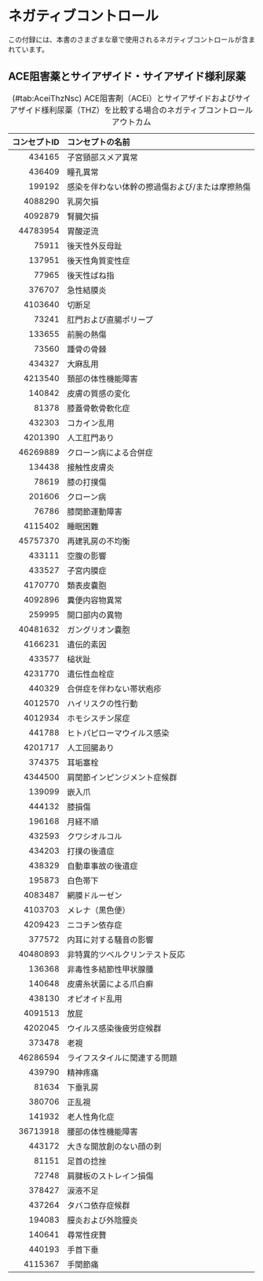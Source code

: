 # ネガティブコントロール {#NegativeControlsAppendix}

この付録には、本書のさまざまな章で使用されるネガティブコントロールが含まれています。

## ACE阻害薬とサイアザイド・サイアザイド様利尿薬 {#AceiThzNsc}

| コンセプトID | コンセプトの名前                                |
|-------------:|:------------------------------------------------|
|       434165 | 子宮頸部スメア異常                              |
|       436409 | 瞳孔異常                                        |
|       199192 | 感染を伴わない体幹の擦過傷および/または摩擦熱傷 |
|      4088290 | 乳房欠損                                        |
|      4092879 | 腎臓欠損                                        |
|     44783954 | 胃酸逆流                                        |
|        75911 | 後天性外反母趾                                  |
|       137951 | 後天性角質変性症                                |
|        77965 | 後天性ばね指                                    |
|       376707 | 急性結膜炎                                      |
|      4103640 | 切断足                                          |
|        73241 | 肛門および直腸ポリープ                          |
|       133655 | 前腕の熱傷                                      |
|        73560 | 踵骨の骨棘                                      |
|       434327 | 大麻乱用                                        |
|      4213540 | 頚部の体性機能障害                              |
|       140842 | 皮膚の質感の変化                                |
|        81378 | 膝蓋骨軟骨軟化症                                |
|       432303 | コカイン乱用                                    |
|      4201390 | 人工肛門あり                                    |
|     46269889 | クローン病による合併症                          |
|       134438 | 接触性皮膚炎                                    |
|        78619 | 膝の打撲傷                                      |
|       201606 | クローン病                                      |
|        76786 | 膝関節運動障害                                  |
|      4115402 | 睡眠困難                                        |
|     45757370 | 再建乳房の不均衡                                |
|       433111 | 空腹の影響                                      |
|       433527 | 子宮内膜症                                      |
|      4170770 | 類表皮嚢胞                                      |
|      4092896 | 糞便内容物異常                                  |
|       259995 | 開口部内の異物                                  |
|     40481632 | ガングリオン嚢胞                                |
|      4166231 | 遺伝的素因                                      |
|       433577 | 槌状趾                                          |
|      4231770 | 遺伝性血栓症                                    |
|       440329 | 合併症を伴わない帯状疱疹                        |
|      4012570 | ハイリスクの性行動                              |
|      4012934 | ホモシスチン尿症                                |
|       441788 | ヒトパピローマウイルス感染                      |
|      4201717 | 人工回腸あり                                    |
|       374375 | 耳垢塞栓                                        |
|      4344500 | 肩関節インピンジメント症候群                    |
|       139099 | 嵌入爪                                          |
|       444132 | 膝損傷                                          |
|       196168 | 月経不順                                        |
|       432593 | クワシオルコル                                  |
|       434203 | 打撲の後遺症                                    |
|       438329 | 自動車事故の後遺症                              |
|       195873 | 白色帯下                                        |
|      4083487 | 網膜ドルーゼン                                  |
|      4103703 | メレナ（黒色便）                                |
|      4209423 | ニコチン依存症                                  |
|       377572 | 内耳に対する騒音の影響                          |
|     40480893 | 非特異的ツベルクリンテスト反応                  |
|       136368 | 非毒性多結節性甲状腺腫                          |
|       140648 | 皮膚糸状菌による爪白癬                          |
|       438130 | オピオイド乱用                                  |
|      4091513 | 放屁                                            |
|      4202045 | ウイルス感染後疲労症候群                        |
|       373478 | 老視                                            |
|     46286594 | ライフスタイルに関連する問題                    |
|       439790 | 精神疼痛                                        |
|        81634 | 下垂乳房                                        |
|       380706 | 正乱視                                          |
|       141932 | 老人性角化症                                    |
|     36713918 | 腰部の体性機能障害                              |
|       443172 | 大きな開放創のない顔の刺                        |
|        81151 | 足首の捻挫                                      |
|        72748 | 肩腱板のストレイン損傷                          |
|       378427 | 涙液不足                                        |
|       437264 | タバコ依存症候群                                |
|       194083 | 膣炎および外陰膣炎                              |
|       140641 | 尋常性疣贅                                      |
|       440193 | 手首下垂                                        |
|      4115367 | 手関節痛                                        |

: (#tab:AceiThzNsc) ACE阻害剤（ACEi）とサイアザイドおよびサイアザイド様利尿薬（THZ）を比較する場合のネガティブコントロールアウトカム
